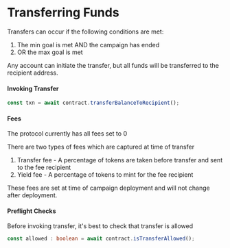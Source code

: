 # Transferring Funds


Transfers can occur if the following conditions are met:

1. The min goal is met AND the campaign has ended
2. OR the max goal is met

Any account can initiate the transfer, but all funds will be transferred to the recipient address.

#### Invoking Transfer

```ts
const txn = await contract.transferBalanceToRecipient();
```

#### Fees

<Callout type="info" emoji="ℹ️">
  The protocol currently has all fees set to 0
</Callout>

There are two types of fees which are captured at time of transfer

1. Transfer fee - A percentage of tokens are taken before transfer and sent to the fee recipient
2. Yield fee - A percentage of tokens to mint for the fee recipient

These fees are set at time of campaign deployment and will not change after deployment.

#### Preflight Checks

Before invoking transfer, it's best to check that transfer is allowed

```ts
const allowed : boolean = await contract.isTransferAllowed();
```